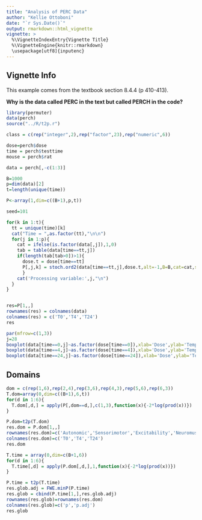```yaml
---
title: "Analysis of PERC Data"
author: "Kellie Ottoboni"
date: "`r Sys.Date()`"
output: rmarkdown::html_vignette
vignette: >
  %\VignetteIndexEntry{Vignette Title}
  %\VignetteEngine{knitr::rmarkdown}
  \usepackage[utf8]{inputenc}
---
```



## Vignette Info

This example comes from the textbook section 8.4.4 (p 410-413).

**Why is the data called PERC in the text but called PERCH in the code?**

```r
library(permuter)
data(perch)
source("../R/t2p.r")
```

```r
class = c(rep("integer",2),rep("factor",23),rep("numeric",6))

dose=perch$dose
time = perch$testtime
mouse = perch$rat

data = perch[,-c(1:3)]

B=1000
p=dim(data)[2]
t=length(unique(time))

P<-array(1,dim=c((B+1),p,t))

seed=101

for(k in 1:t){
  tt = unique(time)[k]
  cat("Time = ",as.factor(tt),"\n\n")
  for(j in 1:p){
    cat = ifelse(is.factor(data[,j]),1,0)
    tab = table(data[time==tt,j])
    if(length(tab[tab>0])>1){ 
      dose.t = dose[time==tt] 
      P[,j,k] = stoch.ord2(data[time==tt,j],dose.t,alt=-1,B=B,cat=cat,seed=seed)
      }
    cat('Processing variable:',j,"\n")
  }
}


res=P[1,,]
rownames(res) = colnames(data)
colnames(res) = c('T0','T4','T24')
res
```

```r
par(mfrow=c(1,3))
j=28
boxplot(data[time==0,j]~as.factor(dose[time==0]),xlab='Dose',ylab='Temperature',main='T0')
boxplot(data[time==4,j]~as.factor(dose[time==4]),xlab='Dose',ylab='Temperature',main='T4')
boxplot(data[time==24,j]~as.factor(dose[time==24]),xlab='Dose',ylab='Temperature',main='T24')
```

## Domains

```r
dom = c(rep(1,6),rep(2,4),rep(3,6),rep(4,3),rep(5,6),rep(6,3))
T.dom=array(0,dim=c((B+1),6,t))
for(d in 1:6){
  T.dom[,d,] = apply(P[,dom==d,],c(1,3),function(x){-2*log(prod(x))})
}

P.dom=t2p(T.dom)
res.dom = P.dom[1,,]
rownames(res.dom)=c('Autonomic','Sensorimotor','Excitability','Neuromuscular','Activity','Physiologic')
colnames(res.dom)=c('T0','T4','T24')
res.dom

T.time = array(0,dim=c(B+1,6))
for(d in 1:6){
  T.time[,d] = apply(P.dom[,d,],1,function(x){-2*log(prod(x))})
}

P.time = t2p(T.time)
res.glob.adj = FWE.minP(P.time)
res.glob = cbind(P.time[1,],res.glob.adj)
rownames(res.glob)=rownames(res.dom)
colnames(res.glob)=c('p','p.adj')
res.glob
```